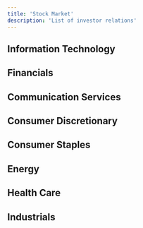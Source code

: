 ```yaml
---
title: 'Stock Market'
description: 'List of investor relations'
---
```


## Information Technology

<Columns cols={2}>
  <Card title="Accenture" href="https://investor.accenture.com/" />
  <Card title="Adobe" href="https://www.adobe.com/investor-relations.html" />
  <Card title="AMD" href="https://ir.amd.com/" />
  <Card title="Alphabet" href="https://abc.xyz/investor/" />
  <Card title="Apple" href="https://investor.apple.com/investor-relations/default.aspx" />
  <Card title="Arm" href="https://investors.arm.com/" />
  <Card title="ASML" href="https://www.asml.com/investors" />
  <Card title="Broadcom" href="https://investors.broadcom.com/" />
  <Card title="Dell" href="https://investors.delltechnologies.com/" />
  <Card title="HP" href="https://investor.hp.com/overview/default.aspx" />
  <Card title="IBM" href="https://www.ibm.com/investor" />
  <Card title="Intel" href="https://www.intc.com/" />
  <Card title="Microsoft" href="https://www.microsoft.com/en-us/investor/default" />
  <Card title="Nvidia" href="https://investor.nvidia.com/home/default.aspx" />
  <Card title="Oracle" href="https://investor.oracle.com/home/default.aspx" />
  <Card title="Palantir" href="https://investors.palantir.com/" />
  <Card title="Palo Alto Networks" href="https://investors.paloaltonetworks.com/" />
  <Card title="PayPal" href="https://investor.pypl.com/home/default.aspx" />
  <Card title="Qualcomm" href="https://investor.qualcomm.com/overview/default.aspx" />
  <Card title="Salesforce" href="https://investor.salesforce.com/overview/default.aspx" />
  <Card title="Samsung" href="https://www.samsung.com/global/ir/" />
  <Card title="Shopify" href="https://shopifyinvestors.com/home/default.aspx" />
  <Card title="Snowflake" href="https://investors.snowflake.com/overview/default.aspx" />
  <Card title="TSMC" href="https://investor.tsmc.com/" />
  <Card title="Xiaomi" href="https://ir.mi.com/" />
</Columns>

## Financials

<Columns cols={2}>
  <Card title="American Express" href="https://ir.americanexpress.com/investor-relations/default.aspx" />
  <Card title="Bank of America" href="https://investor.bankofamerica.com/" />
  <Card title="Barclays" href="https://home.barclays/investor-relations/" />
  <Card title="Berkshire Hathaway" href="https://www.berkshirehathaway.com/" />
  <Card title="Citigroup" href="https://www.citigroup.com/global/investors" />
  <Card title="Coinbase" href="https://investor.coinbase.com/home/default.aspx" />
  <Card title="DBS" href="https://www.dbs.com/investors/default.page" />
  <Card title="Goldman Sachs" href="https://www.goldmansachs.com/investor-relations/" />
  <Card title="HCBC" href="https://www.hsbc.com/investors" />
  <Card title="JPMorgan Chase" href="https://www.jpmorganchase.com/ir" />
  <Card title="Mastercard" href="https://investor.mastercard.com/overview/default.aspx" />
  <Card title="Morgan Stanley" href="https://www.morganstanley.com/about-us-ir" />
  <Card title="Nasdaq" href="https://ir.nasdaq.com/" />
  <Card title="OCBC" href="https://www.ocbc.com/group/investors/index.page" />
  <Card title="Softbank" href="https://group.softbank/ir" />
  <Card title="UOB" href="https://www.uobgroup.com/investor-relations/" />
  <Card title="Visa" href="https://investor.visa.com/investor-relations/default.aspx" />
  <Card title="Wells Fargo" href="https://www.wellsfargo.com/about/investor-relations/" />
</Columns>

## Communication Services

<Columns cols={2}>
  <Card title="AT&T" href="https://investors.att.com/" />
  <Card title="AMC" href="https://investor.amctheatres.com/" />
  <Card title="Comcast" href="https://www.cmcsa.com/" />
  <Card title="Disney" href="https://thewaltdisneycompany.com/investor-relations/" />
  <Card title="Electronic Arts" href="https://ir.ea.com/home/default.aspx" />
  <Card title="Live Nation Entertainment" href="https://investors.livenationentertainment.com/" />
  <Card title="Meta Platforms" href="https://investor.fb.com/home/default.aspx" />
  <Card title="Netflix" href="https://ir.netflix.net/ir-overview/profile/default.aspx" />
  <Card title="Nintendo" href="https://www.nintendo.co.jp/ir/en/index.html" />
  <Card title="Paramount" href="https://ir.paramount.com/" />
  <Card title="Sea (Garena)" href="https://www.sea.com/investor/home" />
  <Card title="Spotify" href="https://investors.spotify.com/home/default.aspx" />
  <Card title="Tencent" href="https://www.tencent.com/investors.html" />
  <Card title="Uber" href="https://investor.uber.com/home/default.aspx" />
  <Card title="Universal Music Group" href="https://investors.universalmusic.com/" />
  <Card title="Verizon" href="https://www.verizon.com/about/investors" />
  <Card title="Warner Bros. Discovery" href="https://ir.corporate.discovery.com/investor-relations/default.aspx" />
</Columns>

## Consumer Discretionary

<Columns cols={2}>
  <Card title="Airbnb" href="https://investors.airbnb.com/home/default.aspx" />
  <Card title="Alibaba" href="https://www.alibabagroup.com/investor-relations" />
  <Card title="Amazon" href="https://ir.aboutamazon.com/overview/default.aspx" />
  <Card title="Carnival Cruise" href="https://www.carnivalcorp.com/investor-relations" />
  <Card title="Coupang" href="https://ir.aboutcoupang.com/home/default.aspx" />
  <Card title="DoorDash" href="https://ir.doordash.com/overview/default.aspx" />
  <Card title="eBay" href="https://investors.ebayinc.com/overview/default.aspx" />
  <Card title="Ferrari" href="https://www.ferrari.com/corporate/investors" />
  <Card title="GameStop" href="https://gamestop.gcs-web.com/" />
  <Card title="Hermès" href="https://finance.hermes.com/" />
  <Card title="Home Depot" href="https://ir.homedepot.com/" />
  <Card title="Lululemon" href="https://corporate.lululemon.com/investors" />
  <Card title="LVMH" href="https://www.lvmh.com/investors" />
  <Card title="McDonald's" href="https://corporate.mcdonalds.com/corpmcd/investors.html" />
  <Card title="Nike" href="https://investors.nike.com/Home/default.aspx" />
  <Card title="Norwegian Cruise" href="https://www.nclhltd.com/investors" />
  <Card title="Porsche" href="https://investorrelations.porsche.com/" />
  <Card title="Royal Caribbean" href="https://www.rclinvestor.com/" />
  <Card title="Starbucks" href="https://investor.starbucks.com/ir-home/default.aspx" />
  <Card title="Target" href="https://corporate.target.com/investors" />
  <Card title="Tesla" href="https://ir.tesla.com/" />
  <Card title="Toyota" href="https://global.toyota/ir/" />
</Columns>

## Consumer Staples

<Columns cols={2}>
  <Card title="Coca-Cola" href="https://investors.coca-colacompany.com/" />
  <Card title="Costco" href="https://investor.costco.com/overview/default.aspx" />
  <Card title="Kraft Heinz" href="https://ir.kraftheinzcompany.com/" />
  <Card title="Nestlé" href="https://www.nestle.com/investors" />
  <Card title="Pepsico" href="https://www.pepsico.com/investors/investor-relations" />
  <Card title="Philip Morris" href="https://www.pmi.com/investor-relations/overview" />
  <Card title="Procter & Gamble" href="https://pginvestor.com/" />
  <Card title="Unilever" href="https://www.unilever.com/investors/" />
  <Card title="Walmart" href="https://stock.walmart.com/home/default.aspx" />
</Columns>

## Energy

<Columns cols={2}>
  <Card title="British Petroleum" href="https://www.bp.com/en/global/corporate/investors.html" />
  <Card title="Chevron" href="https://www.chevron.com/investors" />
  <Card title="Exxon Mobil" href="https://investor.exxonmobil.com/" />
  <Card title="Occidental Petroleum" href="https://www.oxy.com/investors/" />
  <Card title="Saudi Aramco" href="https://www.aramco.com/investors" />
</Columns>

## Health Care

<Columns cols={2}>
  <Card title="Abott" href="https://www.abbott.com/investors.html" />
  <Card title="AstraZeneca" href="https://www.astrazeneca.com/investor-relations.html" />
  <Card title="Eli Lilly" href="https://investor.lilly.com/" />
  <Card title="Johnson & Johnson" href="https://www.investor.jnj.com/overview/default.aspx" />
  <Card title="Moderna" href="https://investors.modernatx.com/overview/default.aspx" />
  <Card title="Novartis" href="https://www.novartis.com/investors" />
  <Card title="Novo Nordisk" href="https://www.novonordisk.com/investors.html" />
  <Card title="Pfizer" href="https://investors.pfizer.com/Investors/Overview/default.aspx" />
  <Card title="UnitedHealth" href="https://www.unitedhealthgroup.com/investors.html" />
</Columns>

## Industrials

<Columns cols={2}>
  <Card title="3M" href="https://investors.3m.com/" />
  <Card title="Airbus" href="https://www.airbus.com/investors" />
  <Card title="American Airlines" href="https://americanairlines.gcs-web.com/" />
  <Card title="Boeing" href="https://investors.boeing.com/investors/overview/default.aspx" />
  <Card title="Delta Airlines" href="https://ir.delta.com/home/default.aspx" />
  <Card title="FedEx" href="https://investors.fedex.com/home/default.aspx" />
  <Card title="General Dynamics" href="https://investorrelations.gd.com/ir-home/default.aspx" />
  <Card title="General Electric" href="https://www.ge.com/investor-relations" />
  <Card title="Lockheed Martin" href="https://investors.lockheedmartin.com/" />
  <Card title="Northrop Grumman" href="https://investor.northropgrumman.com/" />
  <Card title="Raytheon" href="https://investors.rtx.com/" />
  <Card title="Southwest Airlines" href="https://www.southwestairlinesinvestorrelations.com/" />
  <Card title="UPS" href="https://investors.ups.com/" />
  <Card title="United Airlines" href="https://ir.united.com/" />
</Columns>